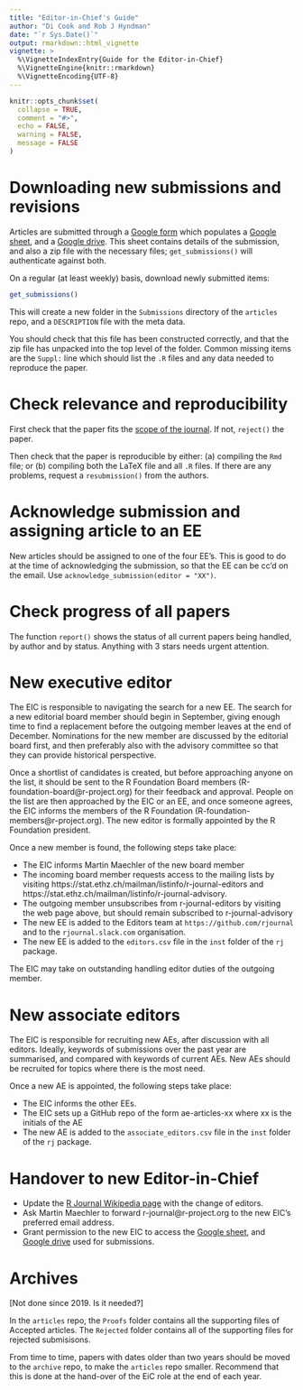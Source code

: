 ```yaml
---
title: "Editor-in-Chief's Guide"
author: "Di Cook and Rob J Hyndman"
date: "`r Sys.Date()`"
output: rmarkdown::html_vignette
vignette: >
  %\VignetteIndexEntry{Guide for the Editor-in-Chief}
  %\VignetteEngine{knitr::rmarkdown}
  %\VignetteEncoding{UTF-8}
---
```


```r
knitr::opts_chunk$set(
  collapse = TRUE,
  comment = "#>",
  echo = FALSE,
  warning = FALSE,
  message = FALSE
)
```

# Downloading new submissions and revisions

Articles are submitted through a [Google form](https://forms.gle/ykj6QcoGQD5ctnA5A) which populates a [Google sheet](https://docs.google.com/spreadsheets/d/15Tem82ikjHhNVccZGrHFVdzVjoxAmwaiNwaBE95wu6k/edit#gid=1671813370), and a [Google drive](https://drive.google.com/drive/folders/0B2aFIue-Ar8dfmdVdHlpTnRndWhxQnNtR0o2YnoycDU1cVVzRlRaM0VSQWU1YUlnZlkyZEk?resourcekey=0-pzsHNE5mUiKuzB-VFmGD7g). This sheet contains details of the submission, and also a zip file with the necessary files; `get_submissions()` will authenticate against both.

On a regular (at least weekly) basis, download newly submitted items:

```r
get_submissions()
```

This will create a new folder in the `Submissions` directory of the `articles` repo, and a `DESCRIPTION` file with the meta data.

You should check that this file has been constructed correctly, and that the zip file has unpacked into the top level of the folder. Common missing items are the `Suppl:` line which should list the `.R` files and any data needed to reproduce the paper.

# Check relevance and reproducibility

First check that the paper fits the [scope of the journal](https://journal.r-project.org/#article-types). If not, `reject()` the paper.

Then check that the paper is reproducible by either: (a) compiling the `Rmd` file; or (b) compiling both the LaTeX file and all `.R` files. If there are any problems, request a `resubmission()` from the authors.

# Acknowledge submission and assigning article to an EE

New articles should be assigned to one of the four EE's. This is good to do at the time of acknowledging the submission, so that the EE can be cc'd on the email. Use `acknowledge_submission(editor = "XX")`.

# Check progress of all papers

The function `report()` shows the status of all current papers being handled, by author and by status. Anything with 3 stars needs urgent attention.

# New executive editor

The EIC is responsible to navigating the search for a new EE. The search for a new editorial board member should begin in September, giving enough time to find a replacement before the outgoing member leaves at the end of December. Nominations for the new member are discussed by the editorial board first, and then preferably also with the advisory committee so that they can provide historical perspective.

Once a shortlist of candidates is created, but before approaching anyone on the list, it should be sent to the R Foundation Board members (R-foundation-board@r-project.org) for their feedback and approval. People on the list are then approached by the EIC or an EE, and once someone agrees, the EIC informs the members of the R Foundation (R-foundation-members@r-project.org). The new editor is formally appointed by the R Foundation president.

Once a new member is found, the following steps take place:

- The EIC informs Martin Maechler of the new board member
- The incoming board member requests access to the mailing lists by visiting https://stat.ethz.ch/mailman/listinfo/r-journal-editors and https://stat.ethz.ch/mailman/listinfo/r-journal-advisory.
- The outgoing member unsubscribes from r-journal-editors by visiting the web page above, but should remain subscribed to r-journal-advisory
- The new EE is added to the Editors team at `https://github.com/rjournal` and to the `rjournal.slack.com` organisation.
- The new EE is added to the `editors.csv` file in the `inst` folder of the `rj` package.

The EIC may take on outstanding handling editor duties of the outgoing member.

# New associate editors

The EIC is responsible for recruiting new AEs, after discussion with all editors. Ideally, keywords of submissions over the past year are summarised, and compared with keywords of current AEs. New AEs should be recruited for topics where there is the most need.

Once a new AE is appointed, the following steps take place:

- The EIC informs the other EEs.
- The EIC sets up a GitHub repo of the form ae-articles-xx where xx is the initials of the AE
- The new AE is added to the `associate_editors.csv` file in the `inst` folder of the `rj` package.

# Handover to new Editor-in-Chief

* Update the [R Journal Wikipedia page](https://en.wikipedia.org/wiki/The_R_Journal) with the change of editors.
* Ask Martin Maechler to forward r-journal@r-project.org to the new EIC's preferred email address.
* Grant permission to the new EIC to access the [Google sheet](https://docs.google.com/spreadsheets/d/15Tem82ikjHhNVccZGrHFVdzVjoxAmwaiNwaBE95wu6k/edit#gid=1671813370), and [Google drive](https://drive.google.com/drive/folders/0B2aFIue-Ar8dfmdVdHlpTnRndWhxQnNtR0o2YnoycDU1cVVzRlRaM0VSQWU1YUlnZlkyZEk?resourcekey=0-pzsHNE5mUiKuzB-VFmGD7g) used for submissions.


# Archives

[Not done since 2019. Is it needed?]

In the `articles` repo, the `Proofs` folder contains all the supporting files of Accepted articles. The `Rejected` folder contains all of the supporting files for rejected submisisons.

From time to time, papers with dates older than two years should be moved to the `archive` repo, to make the `articles` repo smaller. Recommend that this is done at the hand-over of the EiC role at the end of each year.
